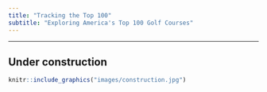 ```yaml
---
title: "Tracking the Top 100"
subtitle: "Exploring America's Top 100 Golf Courses"
---
```


***

## Under construction

```r
knitr::include_graphics("images/construction.jpg")
```
